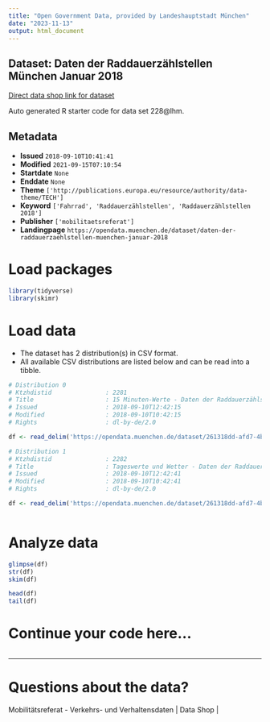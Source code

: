 ```yaml
---
title: "Open Government Data, provided by Landeshauptstadt München"
date: "2023-11-13"
output: html_document
---
```


## Dataset: Daten der Raddauerzählstellen München Januar 2018

[Direct data shop link for dataset](https://opendata.muenchen.de/dataset/daten-der-raddauerzaehlstellen-muenchen-januar-2018)

Auto generated R starter code for data set 228@lhm.

## Metadata

- **Issued** `2018-09-10T10:41:41`
- **Modified** `2021-09-15T07:10:54`
- **Startdate** `None`
- **Enddate** `None`
- **Theme** `['http://publications.europa.eu/resource/authority/data-theme/TECH']`
- **Keyword** `['Fahrrad', 'Raddauerzählstellen', 'Raddauerzählstellen 2018']`
- **Publisher** `['mobilitaetsreferat']`
- **Landingpage** `https://opendata.muenchen.de/dataset/daten-der-raddauerzaehlstellen-muenchen-januar-2018`


# Load packages

```r

library(tidyverse)
library(skimr)

```

# Load data

-   The dataset has 2 distribution(s) in CSV format.
-   All available CSV distributions are listed below and can be read into a tibble.

```r

# Distribution 0
# Ktzhdistid               : 2281
# Title                    : 15 Minuten-Werte - Daten der Raddauerzählstellen München Januar 2018
# Issued                   : 2018-09-10T12:42:15
# Modified                 : 2018-09-10T10:42:15
# Rights                   : dl-by-de/2.0

df <- read_delim('https://opendata.muenchen.de/dataset/261318dd-afd7-4bcf-b7fd-c6c9b4aebbe2/resource/767008cc-34da-42b0-b813-e900e2be9d68/download/rad20180115min.csv')

# Distribution 1
# Ktzhdistid               : 2282
# Title                    : Tageswerte und Wetter - Daten der Raddauerzählstellen München Januar  2018
# Issued                   : 2018-09-10T12:42:41
# Modified                 : 2018-09-10T10:42:41
# Rights                   : dl-by-de/2.0

df <- read_delim('https://opendata.muenchen.de/dataset/261318dd-afd7-4bcf-b7fd-c6c9b4aebbe2/resource/1e26f02e-4e77-48a9-bc40-015b86d190cb/download/rad201801tage.csv')



```

# Analyze data

```r

glimpse(df)
str(df)
skim(df)

head(df)
tail(df)

```

# Continue your code here...

```r

```

------------------------------------------------------------------------

# Questions about the data?

Mobilitätsreferat - Verkehrs- und Verhaltensdaten | Data Shop | 
